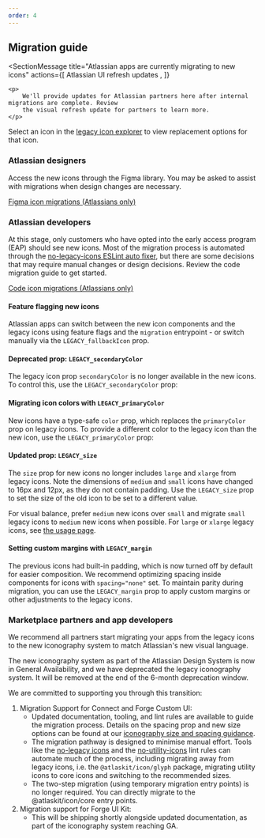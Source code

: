 ```yaml
---
order: 4
---
```




## Migration guide

<SectionMessage
	title="Atlassian apps are currently migrating to new icons"
	actions={[
		<SectionMessageAction href="/whats-new/atlassian-ui-refresh-updates">
			Atlassian UI refresh updates
		</SectionMessageAction>,
	]}
>
	<p>
		We'll provide updates for Atlassian partners here after internal migrations are complete. Review
		the visual refresh update for partners to learn more.
	</p>
</SectionMessage>

Select an icon in the [legacy icon explorer](/components/icon/icon-legacy/icon-explorer) to view
replacement options for that icon.

### Atlassian designers

Access the new icons through the Figma library. You may be asked to assist with migrations when
design changes are necessary.

[Figma icon migrations (Atlassians only)](https://go.atlassian.com/ads-icons-design-migration)

### Atlassian developers

At this stage, only customers who have opted into the early access program (EAP) should see new
icons. Most of the migration process is automated through the
[no-legacy-icons ESLint auto fixer](/components/eslint-plugin-design-system/no-legacy-icons/usage),
but there are some decisions that may require manual changes or design decisions. Review the code
migration guide to get started.

[Code icon migrations (Atlassians only)](https://go.atlassian.com/ads-icon-code-migration)

#### Feature flagging new icons

Atlassian apps can switch between the new icon components and the legacy icons using feature flags
and the `migration` entrypoint - or switch manually via the `LEGACY_fallbackIcon` prop.

<Example
	Component={IconMigration}
	packageName="@atlaskit/icon"
	disableCodeTransforms={[CODE_TRANSFORM_ID_MIGRATION_ICONS]}
/>

#### Deprecated prop: `LEGACY_secondaryColor`

The legacy icon prop `secondaryColor` is no longer available in the new icons. To control this, use
the `LEGACY_secondaryColor` prop:

<Example
	Component={IconMigrationDeprecated}
	packageName="@atlaskit/icon"
	disableCodeTransforms={[CODE_TRANSFORM_ID_MIGRATION_ICONS]}
/>

#### Migrating icon colors with `LEGACY_primaryColor`

New icons have a type-safe `color` prop, which replaces the `primaryColor` prop on legacy icons. To
provide a different color to the legacy icon than the new icon, use the `LEGACY_primaryColor` prop:

<Example
	Component={IconMigrationColor}
	packageName="@atlaskit/icon"
	disableCodeTransforms={[CODE_TRANSFORM_ID_MIGRATION_ICONS]}
/>

#### Updated prop: `LEGACY_size`

The `size` prop for new icons no longer includes `large` and `xlarge` from legacy icons. Note the
dimensions of `medium` and `small` icons have changed to 16px and 12px, as they do not contain
padding. Use the `LEGACY_size` prop to set the size of the old icon to be set to a different value.

For visual balance, prefer `medium` new icons over `small` and migrate `small` legacy icons to
`medium` new icons when possible. For `large` or `xlarge` legacy icons, see
[the usage page](/components/icon/usage#larger-than-16px-icons--consider-icon-tile).

<Example
	Component={IconMigrationSize}
	packageName="@atlaskit/icon"
	disableCodeTransforms={[CODE_TRANSFORM_ID_MIGRATION_ICONS]}
/>

#### Setting custom margins with `LEGACY_margin`

The previous icons had built-in padding, which is now turned off by default for easier composition.
We recommend optimizing spacing inside components for icons with `spacing="none"` set. To maintain
parity during migration, you can use the `LEGACY_margin` prop to apply custom margins or other
adjustments to the legacy icons.

<Example
	Component={IconMigrationMargin}
	packageName="@atlaskit/icon"
	disableCodeTransforms={[CODE_TRANSFORM_ID_MIGRATION_ICONS]}
/>

### Marketplace partners and app developers

We recommend all partners start migrating your apps from the legacy icons to the new iconography
system to match Atlassian's new visual language.

The new iconography system as part of the Atlassian Design System is now in General Availability,
and we have deprecated the legacy iconography system. It will be removed at the end of the 6-month
deprecation window.

We are committed to supporting you through this transition:

1. Migration Support for Connect and Forge Custom UI:
   - Updated documentation, tooling, and lint rules are available to guide the migration process.
     Details on the spacing prop and new size options can be found at our
     [iconography size and spacing guidance](/foundations/iconography#size-and-spacing).
   - The migration pathway is designed to minimise manual effort. Tools like the
     [no-legacy icons](/components/eslint-plugin-design-system/no-legacy-icons/usage) and the
     [no-utility-icons](/components/eslint-plugin-design-system/no-utility-icons/usage) lint rules
     can automate much of the process, including migrating away from legacy icons, i.e. the
     `@atlaskit/icon/glyph` package, migrating utility icons to core icons and switching to the
     recommended sizes.
   - The two-step migration (using temporary migration entry points) is no longer required. You can
     directly migrate to the @atlaskit/icon/core entry points.
2. Migration support for Forge UI Kit:
   - This will be shipping shortly alongside updated documentation, as part of the iconography
     system reaching GA.
